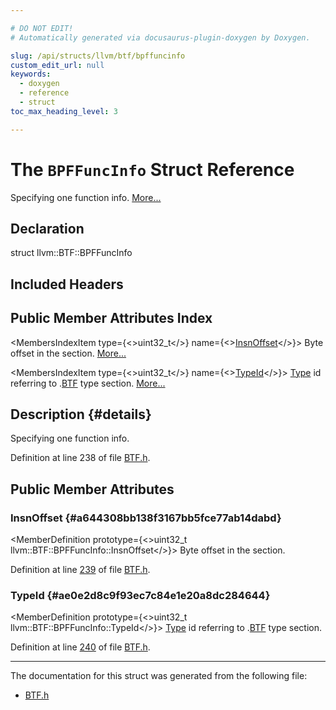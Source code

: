 ```yaml
---

# DO NOT EDIT!
# Automatically generated via docusaurus-plugin-doxygen by Doxygen.

slug: /api/structs/llvm/btf/bpffuncinfo
custom_edit_url: null
keywords:
  - doxygen
  - reference
  - struct
toc_max_heading_level: 3

---
```





# The `BPFFuncInfo` Struct Reference

<DoxygenPage pluginConfig={pluginConfig}>

Specifying one function info. <a href="#details">More...</a>

## Declaration

<CodeBlock>struct llvm::BTF::BPFFuncInfo</CodeBlock>

## Included Headers

<IncludesList>
<IncludesListItem
  filePath="llvm/DebugInfo/BTF/BTF.h"
  permalink="/docs/api/files/include/include/llvm/include/llvm/debuginfo/include/llvm/debuginfo/btf/btf-h"
  isLocal="true" />
</IncludesList>

## Public Member Attributes Index

<MembersIndex>

<MembersIndexItem
  type={<>uint32&#95;t</>}
  name={<><a href="#a644308bb138f3167bb5fce77ab14dabd">InsnOffset</a></>}>
Byte offset in the section. <a href="#a644308bb138f3167bb5fce77ab14dabd">More...</a>
</MembersIndexItem>

<MembersIndexItem
  type={<>uint32&#95;t</>}
  name={<><a href="#ae0e2d8c9f93ec7c84e1e20a8dc284644">TypeId</a></>}>
<a href="/docs/api/classes/llvm/type">Type</a> id referring to .<a href="/docs/api/namespaces/llvm/btf">BTF</a> type section. <a href="#ae0e2d8c9f93ec7c84e1e20a8dc284644">More...</a>
</MembersIndexItem>

</MembersIndex>

## Description {#details}

Specifying one function info.

Definition at line 238 of file <a href="/docs/api/files/include/include/llvm/include/llvm/debuginfo/include/llvm/debuginfo/btf/btf-h">BTF.h</a>.

<SectionDefinition>

## Public Member Attributes

### InsnOffset {#a644308bb138f3167bb5fce77ab14dabd}

<MemberDefinition
  prototype={<>uint32&#95;t llvm::BTF::BPFFuncInfo::InsnOffset</>}>
Byte offset in the section.

Definition at line <a href="/docs/api/files/include/include/llvm/include/llvm/debuginfo/include/llvm/debuginfo/btf/btf-h/#l00239">239</a> of file <a href="/docs/api/files/include/include/llvm/include/llvm/debuginfo/include/llvm/debuginfo/btf/btf-h">BTF.h</a>.
</MemberDefinition>

### TypeId {#ae0e2d8c9f93ec7c84e1e20a8dc284644}

<MemberDefinition
  prototype={<>uint32&#95;t llvm::BTF::BPFFuncInfo::TypeId</>}>
<a href="/docs/api/classes/llvm/type">Type</a> id referring to .<a href="/docs/api/namespaces/llvm/btf">BTF</a> type section.

Definition at line <a href="/docs/api/files/include/include/llvm/include/llvm/debuginfo/include/llvm/debuginfo/btf/btf-h/#l00240">240</a> of file <a href="/docs/api/files/include/include/llvm/include/llvm/debuginfo/include/llvm/debuginfo/btf/btf-h">BTF.h</a>.
</MemberDefinition>

</SectionDefinition>

<hr/>

The documentation for this struct was generated from the following file:

<ul>
<li><a href="/docs/api/files/include/include/llvm/include/llvm/debuginfo/include/llvm/debuginfo/btf/btf-h">BTF.h</a></li>
</ul>

</DoxygenPage>
